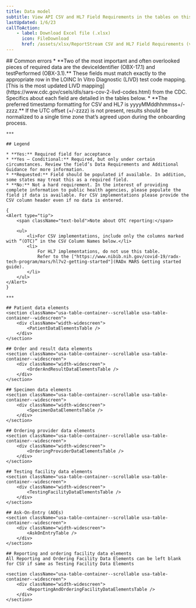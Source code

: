 ```yaml
---
title: Data model
subtitle: View API CSV and HL7 Field Requirements in the tables on this page or download all the requirements as CSV.
lastUpdated: 1/6/23
callToAction:
    - label: Download Excel file (.xlsx)
      icon: FileDownload
      href: /assets/xlsx/ReportStream CSV and HL7 Field Requirements (version 3.0).xlsx
---
```


<LayoutSidenav>
    <Sidenav />
</LayoutSidenav>

<LayoutMain>
    ## Common errors
    * **Two of the most important and often overlooked pieces of required data are the deviceIdentifier (OBX-17.1) and testPerformed (OBX-3.1).**
    These fields must match exactly to the appropriate row in the LOINC In Vitro Diagnostic (LIVD) test code mapping.
    [This is the most updated LIVD mapping](https://www.cdc.gov/csels/dls/sars-cov-2-livd-codes.html) from the CDC. Specifics about each field are detailed in the tables below.
    * **The preferred timestamp formatting for CSV and HL7 is yyyyMMddhhmmss+/-zzzz.**
    If the UTC offset (+/-zzzz) is not present, results should be normalized to a single time zone that’s agreed upon during the onboarding process.

    ***

    ## Legend

    * **Yes:** Required field for acceptance
    * **Yes – Conditional:** Required, but only under certain circumstances. Review the field’s Data Requirements and Additional Guidance for more information.
    * **Requested:** Field should be populated if available. In addition, some states may treat this as a required field.
    * **No:** Not a hard requirement. In the interest of providing complete information to public health agencies, please populate the field if data is available. For CSV implementations please provide the CSV column header even if no data is entered.

    {
    <Alert type="tip">
        <span className="text-bold">Note about OTC reporting:</span>

        <ul>
            <li>For CSV implementations, include only the columns marked with “(OTC)” in the CSV Column Names below.</li>
            <li>
                For HL7 implementations, do not use this table.
                Refer to the ["https://www.nibib.nih.gov/covid-19/radx-tech-program/mars/hl7v2-getting-started"](RADx MARS Getting started guide).
            </li>
        </ul>
    </Alert>
    }

    ***

    ## Patient data elements
    <section className="usa-table-container--scrollable usa-table-container--widescreen">
        <div className="width-widescreen">
            <PatientDataElementsTable />
        </div>
    </section>

    ## Order and result data elements
    <section className="usa-table-container--scrollable usa-table-container--widescreen">
        <div className="width-widescreen">
            <OrderAndResultDataElementsTable />
        </div>
    </section>

    ## Specimen data elements
    <section className="usa-table-container--scrollable usa-table-container--widescreen">
        <div className="width-widescreen">
            <SpecimenDataElementsTable />
        </div>
    </section>

    ## Ordering provider data elements
    <section className="usa-table-container--scrollable usa-table-container--widescreen">
        <div className="width-widescreen">
            <OrderingProviderDataElementsTable />
        </div>
    </section>

    ## Testing facility data elements
    <section className="usa-table-container--scrollable usa-table-container--widescreen">
        <div className="width-widescreen">
            <TestingFacilityDataElementsTable />
        </div>
    </section>

    ## Ask-On-Entry (AOEs)
    <section className="usa-table-container--scrollable usa-table-container--widescreen">
        <div className="width-widescreen">
            <AskOnEntryTable />
        </div>
    </section>

    ## Reporting and ordering facility data elements
    All Reporting and Ordering Facility Data Elements can be left blank for CSV if same as Testing Facility Data Elements

    <section className="usa-table-container--scrollable usa-table-container--widescreen">
        <div className="width-widescreen">
            <ReportingAndOrderingFacilityDataElementsTable />
        </div>
    </section>
</LayoutMain>